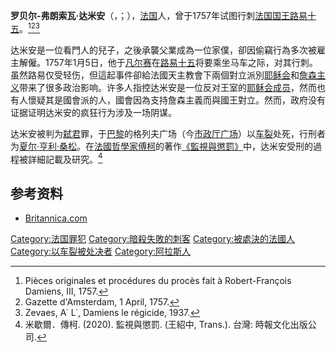 {{Infobox person
| name               = 罗贝尔-弗朗索瓦·达米安
| image              = Robert-damiens.jpg
| alt                = <!-- descriptive text for use by speech synthesis (text-to-speech) software -->
| birth_date         = {{birth date|1715|01|09|df=y}}
| birth_place        = [[法蘭西王國|法蘭西王國]][[阿图瓦|阿图瓦]][[拉蒂约卢瓦|拉蒂约卢瓦]]
| death_date         = {{death date and age|1757|03|28|1715|01|09|df=y}}
| death_place        = [[巴黎|巴黎]][[市政厅广场_(巴黎)|市政厅广场]]
| death_cause        =  以[[英式車裂|英式車裂]]的方式{{tsl|en|Public execution|当众处决}}
| nationality        = [[法兰西人|法兰西人]]
| other_names        = Robert-François Damier
| occupation         = [[家務工|家務工]]
| years_active       = 
| known_for          = 1757年[[路易十五|路易十五]][[弑君|弑君]]未遂
| spouse             = Elizabeth Molerienne
}}
'''罗贝尔-弗朗索瓦·达米安'''（{{lang-fr|Robert-François Damiens}}，{{IPA-fr|ʁɔbɛʁ fʁɑ̃swa damjɛ̃}}；{{bd|1715年|1月9日|1757年|3月28日|D}}），[[法国|法国]]人，曾于1757年试图行刺[[法国国王|法国国王]][[路易十五|路易十五]]。<ref>Pièces originales et procédures du procès fait à Robert-François Damiens, III, 1757.</ref><ref>Gazette d'Amsterdam, 1 April, 1757.</ref><ref>Zevaes, A˙ L˙, Damiens le régicide, 1937.</ref>

达米安是一位看門人的兒子，之後承襲父業成為一位家僕，卻因偷竊行為多次被雇主解僱。1757年1月5日，他于[[凡尔赛|凡尔赛]]在[[路易十五|路易十五]]将要乘坐马车之际，对其行刺。虽然路易仅受轻伤，但這起事件卻給法國天主教會下兩個對立派別[[耶稣会|耶稣会]]和[[詹森主义|詹森主义]]带来了很多政治影响。许多人指控达米安是一位反对王室的[[耶稣会|耶稣会成员]]，然而也有人懷疑其是國會派的人，國會因為支持詹森主義而與國王對立。然而，政府没有证据证明达米安的疯狂行为涉及一场阴谋。

达米安被判为[[弑君|弑君]]罪，于[[巴黎|巴黎]]的格列夫广场（今[[市政厅广场_(巴黎)|市政厅广场]]）以[[车裂|车裂]]处死，行刑者为[[夏尔·亨利·桑松|夏尔·亨利·桑松]]。在[[法国|法國]][[哲學家|哲學家]][[米歇尔·福柯|傅柯]]的著作[[規訓與懲罰|《監視與懲罰》]]中，达米安受刑的過程被詳細記載及研究。<ref>米歇爾．傳柯. (2020). 監視與懲罰. (王紹中, Trans.). 台灣: 時報文化出版公司.</ref>

==参考资料==
*[http://www.britannica.com/EBchecked/topic/150534/Robert-Francois-Damiens Britannica.com]
[[Category:法国罪犯|Category:法国罪犯]]
[[Category:暗殺失敗的刺客|Category:暗殺失敗的刺客]]
[[Category:被處決的法國人|Category:被處決的法國人]]
[[Category:以车裂被处决者|Category:以车裂被处决者]]
[[Category:阿拉斯人|Category:阿拉斯人]]